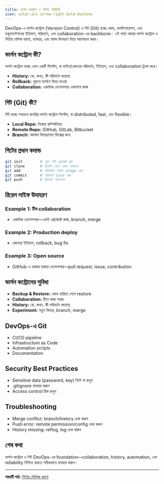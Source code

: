 ```yaml
---
title: ভার্সন কন্ট্রোল ও গিটের পরিচিতি
icon: solar:alt-arrow-right-bold-duotone
---
```


DevOps-এ ভার্সন কন্ট্রোল (Version Control) ও গিট (Git) হচ্ছে কোড, কনফিগারেশন, এবং ডকুমেন্টেশনের ইতিহাস, পরিবর্তন, এবং collaboration-এর backbone। এই পাঠে আমরা ভার্সন কন্ট্রোল ও গিটের বেসিক ধারণা, ব্যবহার, এবং বাস্তব উদাহরণ নিয়ে আলোচনা করব।

## ভার্সন কন্ট্রোল কী?

ভার্সন কন্ট্রোল হচ্ছে এমন একটি সিস্টেম, যা ফাইল/কোডের পরিবর্তন, ইতিহাস, এবং collaboration ট্র্যাক করে।

- **History:** কে, কখন, কী পরিবর্তন করেছে
- **Rollback:** পুরনো ভার্সনে ফিরে যাওয়া
- **Collaboration:** একাধিক ডেভেলপার একসাথে কাজ

## গিট (Git) কী?

গিট হচ্ছে সবচেয়ে জনপ্রিয় ভার্সন কন্ট্রোল সিস্টেম, যা distributed, fast, এবং flexible।

- **Local Repo:** নিজের কম্পিউটারে
- **Remote Repo:** GitHub, GitLab, Bitbucket
- **Branch:** আলাদা ফিচার/বাগ ফিক্সের জন্য

## গিটের প্রধান কমান্ড

```bash
git init        # নতুন গিট প্রোজেক্ট শুরু
git clone       # রিমোট থেকে কোড নামানো
git add         # পরিবর্তিত ফাইল stage করা
git commit      # পরিবর্তন save করা
git push        # রিমোটে আপলোড
```

## রিয়েল লাইফ উদাহরণ

### Example 1: টিম collaboration
- একাধিক ডেভেলপার—একই প্রোজেক্টে কাজ, branch, merge

### Example 2: Production deploy
- কোডের ইতিহাস, rollback, bug fix

### Example 3: Open source
- GitHub-এ হাজার হাজার ডেভেলপার—pull request, issue, contribution

## ভার্সন কন্ট্রোলের সুবিধা

- **Backup & Restore:** কোড হারিয়ে গেলে restore
- **Collaboration:** টিমে কাজ সহজ
- **History:** কে, কখন, কী পরিবর্তন করেছে
- **Experiment:** নতুন ফিচার, branch, merge

## DevOps-এ Git

- CI/CD pipeline
- Infrastructure as Code
- Automation scripts
- Documentation

## Security Best Practices

- Sensitive data (password, key) গিটে না রাখুন
- .gitignore ব্যবহার করুন
- Access control ঠিক রাখুন

## Troubleshooting

- Merge conflict: branch/history চেক করুন
- Push error: remote permission/config চেক করুন
- History missing: reflog, log চেক করুন

## শেষ কথা

ভার্সন কন্ট্রোল ও গিট DevOps-এর foundation—collaboration, history, automation, এবং reliability নিশ্চিত করতে সঠিকভাবে ব্যবহার করুন।

---

**পরবর্তী পাঠ:** [গিটের মৌলিক ধারণা](/dev-ops/git-basics)
